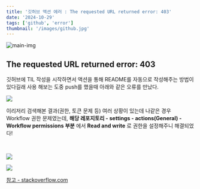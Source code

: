 ```yaml
---
title: '깃허브 액션 에러 : The requested URL returned error: 403'
date: '2024-10-29'
tags: ['github', 'error']
thumbnail: '/images/github.jpg'
---
```


<img src="/images/github.jpg" alt="main-img" className="rounded-xl" />
<br />

<h2>The requested URL returned error: 403</h2>

깃허브에 TIL 작성을 시작하면서 액션을 통해 README를 자동으로 작성해주는 방법이 있다길래 사용 해보는 도중 push를 했을때 아래와 같은 오류를 만났다.

![](https://velog.velcdn.com/images/100-100/post/f2a5488c-c703-4875-b424-3d5394e089db/image.png)
<br />

이리저리 검색해본 결과(권한, 토큰 문제 등) 여러 상황이 있는데 나같은 경우 Workflow 권한 문제였는데, **해당 레포지토리 - settings - actions(General) - Workflow permissions 부분** 에서 **Read and write** 로 권한을 설정해주니 해결되었다!

<br />

![](https://velog.velcdn.com/images/100-100/post/2b5d5595-4050-4216-bf2e-2d023952cd56/image.png)
<br />

![](https://velog.velcdn.com/images/100-100/post/f5d2787f-a474-4895-867f-9ef7239ea2b7/image.png)
<br/>

<a href="https://stackoverflow.com/questions/73687176/permission-denied-to-github-actionsbot-the-requested-url-returned-error-403" target="_blank" rel="noopener noreferrer">
    <p className="text-info">참고 - stackoverflow.com</p>
</a>